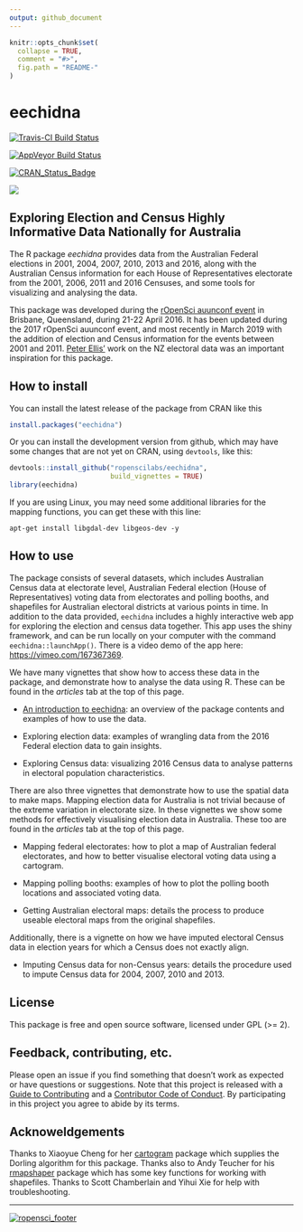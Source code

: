 ```yaml
---
output: github_document
---
```


<!-- README.md is generated from README.Rmd. Please edit that file -->

```r
knitr::opts_chunk$set(
  collapse = TRUE,
  comment = "#>",
  fig.path = "README-"
)
```

# eechidna

[![Travis-CI Build Status](https://travis-ci.org/ropenscilabs/eechidna.svg?branch=master)](https://travis-ci.org/ropenscilabs/eechidna) 

[![AppVeyor Build Status](https://ci.appveyor.com/api/projects/status/github/ropenscilabs/eechidna?branch=master&svg=true)](https://ci.appveyor.com/project/ropenscilabs/eechidna) 

[![CRAN_Status_Badge](http://www.r-pkg.org/badges/version/eechidna)](http://cran.r-project.org/package=eechidna) 

[![](http://cranlogs.r-pkg.org/badges/grand-total/eechidna)](http://cran.rstudio.com/web/packages/eechidna/index.html)

## Exploring Election and Census Highly Informative Data Nationally for Australia

The R package *eechidna* provides data from the Australian Federal elections in 2001, 2004, 2007, 2010, 2013 and 2016, along with the Australian Census information for each House of Representatives electorate from the 2001, 2006, 2011 and 2016 Censuses, and some tools for visualizing and analysing the data.

This package was developed during the [rOpenSci auunconf event](http://auunconf.ropensci.org/) in Brisbane, Queensland, during 21-22 April 2016. It has been updated during the 2017 rOpenSci auunconf event, and most recently in March 2019 with the addition of election and Census information for the events between 2001 and 2011. [Peter Ellis'](https://github.com/ellisp/) work on the NZ electoral data was an important inspiration for this package.

## How to install

You can install the latest release of the package from CRAN like this

```r
install.packages("eechidna")
```

Or you can install the development version from github, which may have some changes that are not yet on CRAN, using `devtools`, like this:

```r
devtools::install_github("ropenscilabs/eechidna", 
                         build_vignettes = TRUE)
library(eechidna)
```

If you are using Linux, you may need some additional libraries for the mapping functions, you can get these with this line:

```
apt-get install libgdal-dev libgeos-dev -y
```


## How to use

The package consists of several datasets, which includes Australian Census data at electorate level, Australian Federal election (House of Representatives) voting data from electorates and polling booths, and shapefiles for Australian electoral districts at various points in time. In addition to the data provided, `eechidna` includes a highly interactive web app for exploring the election and census data together. This app uses the shiny framework, and can be run locally on your computer with the command `eechidna::launchApp()`. There is a video demo of the app here: <https://vimeo.com/167367369>.

We have many vignettes that show how to access these data in the package, and demonstrate how to analyse the data using R. These can be found in the *articles* tab at the top of this page.

- [An introduction to eechidna](eechidna-intro.html): an overview of the package contents and examples of how to use the data.

- Exploring election data: examples of wrangling data from the 2016 Federal election data to gain insights.

- Exploring Census data: visualizing 2016 Census data to analyse patterns in electoral population characteristics.

There are also three vignettes that demonstrate how to use the spatial data to make maps. Mapping election data for Australia is not trivial because of the extreme variation in electorate size. In these vignettes we show some methods for effectively visualising election data in Australia. These too are found in the *articles* tab at the top of this page.

- Mapping federal electorates: how to plot a map of Australian federal electorates, and how to better visualise electoral voting data using a cartogram.

- Mapping polling booths: examples of how to plot the polling booth locations and associated voting data.

- Getting Australian electoral maps: details the process to produce useable electoral maps from the original shapefiles.

Additionally, there is a vignette on how we have imputed electoral Census data in election years for which a Census does not exactly align.

- Imputing Census data for non-Census years: details the procedure used to impute Census data for 2004, 2007, 2010 and 2013.

## License

This package is free and open source software, licensed under GPL (>= 2).

## Feedback, contributing, etc.

Please open an issue if you find something that doesn't work as expected or have questions or suggestions. Note that this project is released with a [Guide to Contributing](CONTRIBUTING.md) and a [Contributor Code of Conduct](CONDUCT.md). By participating in this project you agree to abide by its terms.

## Acknoweldgements 

Thanks to Xiaoyue Cheng for her [cartogram](https://github.com/chxy/cartogram) package which supplies the Dorling algorithm for this package. Thanks also to Andy Teucher for his [rmapshaper](https://github.com/ateucher/rmapshaper) package which has some key functions for working with shapefiles. Thanks to Scott Chamberlain and Yihui Xie for help with troubleshooting. 

---
[![ropensci_footer](http://ropensci.org/public_images/github_footer.png)](http://ropensci.org)